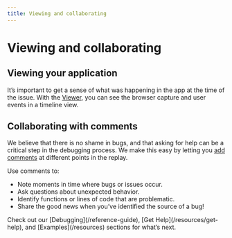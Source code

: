 ```yaml
---
title: Viewing and collaborating
---
```


# Viewing and collaborating

## Viewing your application

It’s important to get a sense of what was happening in the app at the time of the issue. With the [Viewer](/reference-guide/viewer), you can see the browser capture and user events in a timeline view.

<LoomVideo src="https://www.loom.com/embed/64b0f0fa5cf94269af5440dc9a54093b" />

## Collaborating with comments

We believe that there is no shame in bugs, and that asking for help can be a critical step in the debugging process. We make this easy by letting you [add comments](/reference-guide/debugging/commenting) at different points in the replay.

Use comments to:

- Note moments in time where bugs or issues occur.
- Ask questions about unexpected behavior.
- Identify functions or lines of code that are problematic.
- Share the good news when you’ve identified the source of a bug!

<Callout type="info" emoji="🙌">
Check out our [Debugging](/reference-guide), [Get Help](/resources/get-help), and [Examples](/resources) sections for what’s next.

</Callout>